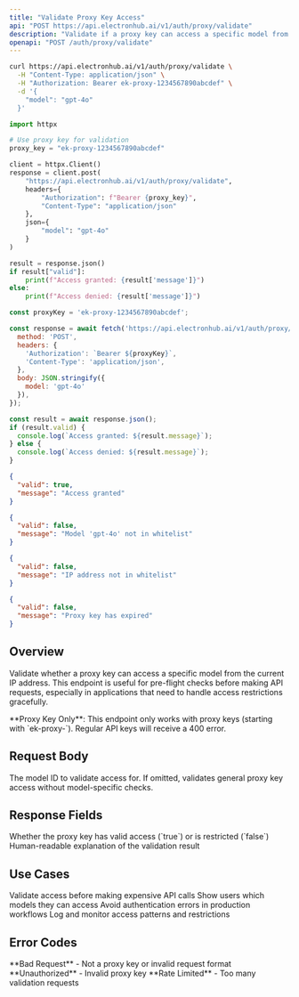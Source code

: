 ```yaml
---
title: "Validate Proxy Key Access"
api: "POST https://api.electronhub.ai/v1/auth/proxy/validate"
description: "Validate if a proxy key can access a specific model from the current IP"
openapi: "POST /auth/proxy/validate"
---
```



<RequestExample>

```bash cURL
curl https://api.electronhub.ai/v1/auth/proxy/validate \
  -H "Content-Type: application/json" \
  -H "Authorization: Bearer ek-proxy-1234567890abcdef" \
  -d '{
    "model": "gpt-4o"
  }'
```

```python Python
import httpx

# Use proxy key for validation
proxy_key = "ek-proxy-1234567890abcdef"

client = httpx.Client()
response = client.post(
    "https://api.electronhub.ai/v1/auth/proxy/validate",
    headers={
        "Authorization": f"Bearer {proxy_key}",
        "Content-Type": "application/json"
    },
    json={
        "model": "gpt-4o"
    }
)

result = response.json()
if result["valid"]:
    print(f"Access granted: {result['message']}")
else:
    print(f"Access denied: {result['message']}")
```

```javascript Node.js
const proxyKey = 'ek-proxy-1234567890abcdef';

const response = await fetch('https://api.electronhub.ai/v1/auth/proxy/validate', {
  method: 'POST',
  headers: {
    'Authorization': `Bearer ${proxyKey}`,
    'Content-Type': 'application/json',
  },
  body: JSON.stringify({
    model: 'gpt-4o'
  }),
});

const result = await response.json();
if (result.valid) {
  console.log(`Access granted: ${result.message}`);
} else {
  console.log(`Access denied: ${result.message}`);
}
```

</RequestExample>

<ResponseExample>

```json Valid Access
{
  "valid": true,
  "message": "Access granted"
}
```

```json Invalid Model
{
  "valid": false,
  "message": "Model 'gpt-4o' not in whitelist"
}
```

```json IP Restricted
{
  "valid": false,
  "message": "IP address not in whitelist"
}
```

```json Expired Key
{
  "valid": false,
  "message": "Proxy key has expired"
}
```

</ResponseExample>

## Overview

Validate whether a proxy key can access a specific model from the current IP address. This endpoint is useful for pre-flight checks before making API requests, especially in applications that need to handle access restrictions gracefully.

<Info>
**Proxy Key Only**: This endpoint only works with proxy keys (starting with `ek-proxy-`). Regular API keys will receive a 400 error.
</Info>

## Request Body

<ParamField body="model" type="string" optional>
  The model ID to validate access for. If omitted, validates general proxy key access without model-specific checks.
</ParamField>

## Response Fields

<ResponseField name="valid" type="boolean">
  Whether the proxy key has valid access (`true`) or is restricted (`false`)
</ResponseField>

<ResponseField name="message" type="string">
  Human-readable explanation of the validation result
</ResponseField>

## Use Cases

<CardGroup cols={2}>
  <Card title="Pre-flight Checks" icon="plane-departure">
    Validate access before making expensive API calls
  </Card>
  <Card title="User Experience" icon="user-check">
    Show users which models they can access
  </Card>
  <Card title="Error Prevention" icon="shield-check">
    Avoid authentication errors in production workflows
  </Card>
  <Card title="Access Auditing" icon="clipboard-list">
    Log and monitor access patterns and restrictions
  </Card>
</CardGroup>

## Error Codes

<ResponseField name="400" type="error">
  **Bad Request** - Not a proxy key or invalid request format
</ResponseField>

<ResponseField name="401" type="error">
  **Unauthorized** - Invalid proxy key
</ResponseField>

<ResponseField name="429" type="error">
  **Rate Limited** - Too many validation requests
</ResponseField> 